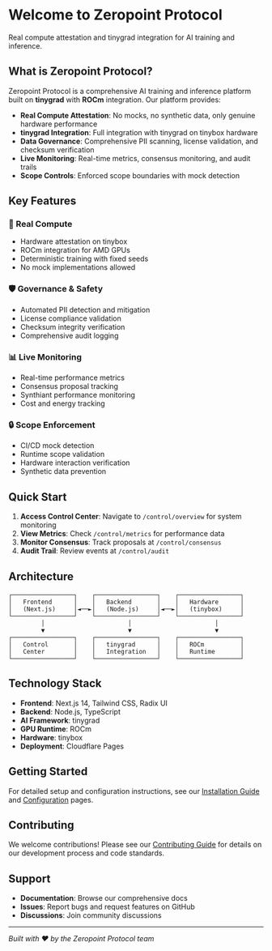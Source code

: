 # Welcome to Zeropoint Protocol

Real compute attestation and tinygrad integration for AI training and inference.

## What is Zeropoint Protocol?

Zeropoint Protocol is a comprehensive AI training and inference platform built on **tinygrad** with **ROCm** integration. Our platform provides:

- **Real Compute Attestation**: No mocks, no synthetic data, only genuine hardware performance
- **tinygrad Integration**: Full integration with tinygrad on tinybox hardware
- **Data Governance**: Comprehensive PII scanning, license validation, and checksum verification
- **Live Monitoring**: Real-time metrics, consensus monitoring, and audit trails
- **Scope Controls**: Enforced scope boundaries with mock detection

## Key Features

### 🚀 Real Compute
- Hardware attestation on tinybox
- ROCm integration for AMD GPUs
- Deterministic training with fixed seeds
- No mock implementations allowed

### 🛡️ Governance & Safety
- Automated PII detection and mitigation
- License compliance validation
- Checksum integrity verification
- Comprehensive audit logging

### 📊 Live Monitoring
- Real-time performance metrics
- Consensus proposal tracking
- Synthiant performance monitoring
- Cost and energy tracking

### 🔒 Scope Enforcement
- CI/CD mock detection
- Runtime scope validation
- Hardware interaction verification
- Synthetic data prevention

## Quick Start

1. **Access Control Center**: Navigate to `/control/overview` for system monitoring
2. **View Metrics**: Check `/control/metrics` for performance data
3. **Monitor Consensus**: Track proposals at `/control/consensus`
4. **Audit Trail**: Review events at `/control/audit`

## Architecture

```
┌─────────────────┐    ┌─────────────────┐    ┌─────────────────┐
│   Frontend      │    │   Backend       │    │   Hardware      │
│   (Next.js)     │◄──►│   (Node.js)     │◄──►│   (tinybox)     │
└─────────────────┘    └─────────────────┘    └─────────────────┘
         │                       │                       │
         ▼                       ▼                       ▼
┌─────────────────┐    ┌─────────────────┐    ┌─────────────────┐
│   Control       │    │   tinygrad      │    │   ROCm          │
│   Center        │    │   Integration   │    │   Runtime       │
└─────────────────┘    └─────────────────┘    └─────────────────┘
```

## Technology Stack

- **Frontend**: Next.js 14, Tailwind CSS, Radix UI
- **Backend**: Node.js, TypeScript
- **AI Framework**: tinygrad
- **GPU Runtime**: ROCm
- **Hardware**: tinybox
- **Deployment**: Cloudflare Pages

## Getting Started

For detailed setup and configuration instructions, see our [Installation Guide](/docs/installation) and [Configuration](/docs/configuration) pages.

## Contributing

We welcome contributions! Please see our [Contributing Guide](/docs/contributing) for details on our development process and code standards.

## Support

- **Documentation**: Browse our comprehensive docs
- **Issues**: Report bugs and request features on GitHub
- **Discussions**: Join community discussions

---

*Built with ❤️ by the Zeropoint Protocol team*
